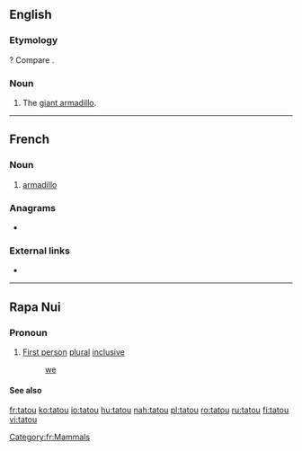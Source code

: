{{also|tātou}}
==English==

===Etymology===
{{etyl|fr|en}}? Compare {{term|tatouay}}.

===Noun===
{{en-noun}}

# The [[giant armadillo]].

----

==French==
{{wikipedia|lang=fr}}

===Noun===
{{fr-noun|m}}

# [[armadillo]]

===Anagrams===
* {{l|fr|atout}}

===External links===
* {{R:TLFi}}

[[Category:fr:Mammals]]

----

==Rapa Nui==

===Pronoun===
{{head|rap|pronoun}}

# [[first person|First person]] [[plural]] [[inclusive]]
#: [[we]] {{lb|rap|we including you}}

====See also====
{{rap-personal pronouns}}

[[fr:tatou]]
[[ko:tatou]]
[[io:tatou]]
[[hu:tatou]]
[[nah:tatou]]
[[pl:tatou]]
[[ro:tatou]]
[[ru:tatou]]
[[fi:tatou]]
[[vi:tatou]]